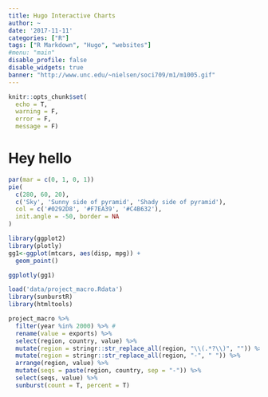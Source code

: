 ```yaml
---
title: Hugo Interactive Charts
author: ~
date: '2017-11-11'
categories: ["R"]
tags: ["R Markdown", "Hugo", "websites"]
#menu: "main"
disable_profile: false
disable_widgets: true
banner: "http://www.unc.edu/~nielsen/soci709/m1/m1005.gif"
---
```


```r
knitr::opts_chunk$set(
  echo = T, 
  warning = F, 
  error = F, 
  message = F)
```


# Hey hello

```r
par(mar = c(0, 1, 0, 1))
pie(
  c(280, 60, 20),
  c('Sky', 'Sunny side of pyramid', 'Shady side of pyramid'),
  col = c('#0292D8', '#F7EA39', '#C4B632'),
  init.angle = -50, border = NA
)
```

```r
library(ggplot2)
library(plotly)
gg1<-ggplot(mtcars, aes(disp, mpg)) + 
  geom_point()

ggplotly(gg1)
```

```r
load('data/project_macro.Rdata')
library(sunburstR)
library(htmltools)

project_macro %>%
  filter(year %in% 2000) %>% #
  rename(value = exports) %>%
  select(region, country, value) %>%
  mutate(region = stringr::str_replace_all(region, "\\(.*?\\)", "")) %>%
  mutate(region = stringr::str_replace_all(region, "-", " ")) %>%
  arrange(region, value) %>%
  mutate(seqs = paste(region, country, sep = "-")) %>%
  select(seqs, value) %>%
  sunburst(count = T, percent = T)
```








